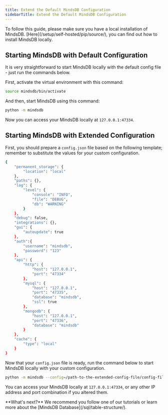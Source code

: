 ```yaml
---
title: Extend the Default MindsDB Configuration
sidebarTitle: Extend the Default MindsDB Configuration
---
```


<Tip>
  To follow this guide, please make sure you have a local installation of
  MindsDB. [Here](/setup/self-hosted/pip/source/), you can find out how to
  install MindsDB locally.
</Tip>

## Starting MindsDB with Default Configuration

It is very straightforward to start MindsDB locally with the default config
file - just run the commands below.

First, activate the virtual environment with this command:

```bash
source mindsdb/bin/activate
```

And then, start MindsDB using this command:

```bash
python -m mindsdb
```

Now you can access your MindsDB locally at `127.0.0.1:47334`.

## Starting MindsDB with Extended Configuration

First, you should prepare a `config.json` file based on the following template; remember to substitute the values for your custom configuration.

```bash
{
    "permanent_storage": {
        "location": "local"
    },
    "paths": {},
    "log": {
        "level": {
            "console": "INFO",
            "file": "DEBUG",
            "db": "WARNING"
        }
    },
    "debug": false,
    "integrations": {},
    "gui": {
        "autoupdate": true
    },
    "auth":{
        "username": "mindsdb",
        "password": "123"
    },
    "api": {
        "http": {
            "host": "127.0.0.1",
            "port": "47334"
        },
        "mysql": {
            "host": "127.0.0.1",
            "port": "47335",
            "database": "mindsdb",
            "ssl": true
        },
        "mongodb": {
            "host": "127.0.0.1",
            "port": "47336",
            "database": "mindsdb"
        }
    },
    "cache": {
        "type": "local"
    }
}
```

Now that your `config.json` file is ready, run the command below to start
MindsDB locally with your custom configuration.

```bash
python -m mindsdb --config=/path-to-the-extended-config-file/config-file.json
```

You can access your MindsDB locally at `127.0.0.1:47334`, or any other IP
address and port combination if you altered them.

<Tip>
**What's next?** We recommend you follow one of our tutorials or learn more about the
[MindsDB Database](/sql/table-structure/).

</Tip>

